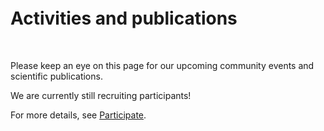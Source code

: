 &nbsp;

&nbsp;

&nbsp;

# Activities and publications
&nbsp;

<div align="center">
Please keep an eye on this page for our upcoming community events and scientific publications. 

We are currently still recruiting participants! 

For more details, see [Participate](participate.html).
</div>
